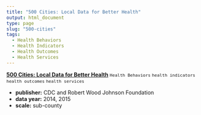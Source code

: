 ```yaml
---
title: "500 Cities: Local Data for Better Health"
output: html_document
type: page
slug: "500-cities"
tags:
  - Health Behaviors
  - Health Indicators
  - Health Outcomes
  - Health Services
---
```


[**500 Cities: Local Data for Better Health**](https://chronicdata.cdc.gov/browse?category=500+Cities)
<font size="2">`Health Behaviors` `health indicators` `health outcomes` `health services`</font> 

* **publisher:** CDC and Robert Wood Johnson Foundation
* **data year:** 2014, 2015
* **scale:** sub-county
